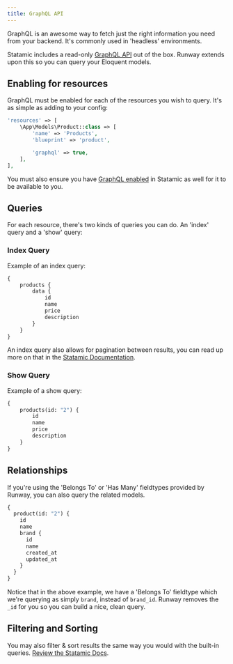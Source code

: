 ```yaml
---
title: GraphQL API
---
```


GraphQL is an awesome way to fetch just the right information you need from your backend. It's commonly used in 'headless' environments.

Statamic includes a read-only [GraphQL API](https://statamic.dev/graphql) out of the box. Runway extends upon this so you can query your Eloquent models.

## Enabling for resources

GraphQL must be enabled for each of the resources you wish to query. It's as simple as adding to your config:

```php config/runway.php
'resources' => [
    \App\Models\Product::class => [
        'name' => 'Products',
        'blueprint' => 'product',

        'graphql' => true,
    ],
],
```

You must also ensure you have [GraphQL enabled](https://statamic.dev/graphql#enable-graphql) in Statamic as well for it to be available to you.

## Queries

For each resource, there's two kinds of queries you can do. An 'index' query and a 'show' query:

### Index Query

Example of an index query:

```graphql
{
    products {
        data {
            id
            name
            price
            description
        }
    }
}
```

An index query also allows for pagination between results, you can read up more on that in the [Statamic Documentation](https://statamic.dev/graphql#pagination).

### Show Query

Example of a show query:

```graphql
{
    products(id: "2") {
        id
        name
        price
        description
    }
}
```

## Relationships

If you're using the 'Belongs To' or 'Has Many' fieldtypes provided by Runway, you can also query the related models.

```graphql
{
  product(id: "2") {
    id
    name
    brand {
      id
      name
      created_at
      updated_at
    }
  }
}
```

Notice that in the above example, we have a 'Belongs To' fieldtype which we're querying as simply `brand`, instead of `brand_id`. Runway removes the `_id` for you so you can build a nice, clean query.

## Filtering and Sorting

You may also filter & sort results the same way you would with the built-in queries. [Review the Statamic Docs](https://statamic.dev/graphql#filtering).
